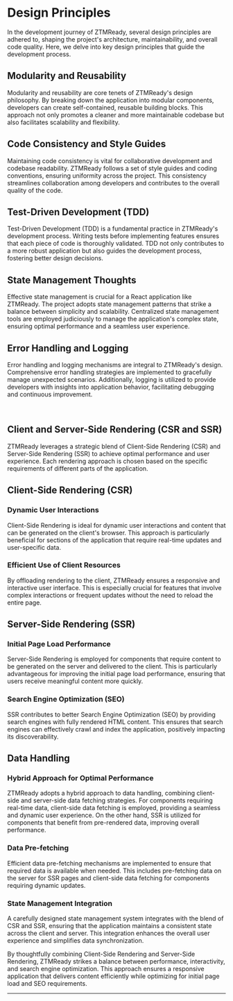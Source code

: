 # Design Principles

In the development journey of ZTMReady, several design principles are adhered to, shaping the project's architecture, maintainability, and overall code quality. Here, we delve into key design principles that guide the development process.

## Modularity and Reusability

Modularity and reusability are core tenets of ZTMReady's design philosophy. By breaking down the application into modular components, developers can create self-contained, reusable building blocks. This approach not only promotes a cleaner and more maintainable codebase but also facilitates scalability and flexibility.

## Code Consistency and Style Guides

Maintaining code consistency is vital for collaborative development and codebase readability. ZTMReady follows a set of style guides and coding conventions, ensuring uniformity across the project. This consistency streamlines collaboration among developers and contributes to the overall quality of the code.

## Test-Driven Development (TDD)

Test-Driven Development (TDD) is a fundamental practice in ZTMReady's development process. Writing tests before implementing features ensures that each piece of code is thoroughly validated. TDD not only contributes to a more robust application but also guides the development process, fostering better design decisions.

## State Management Thoughts

Effective state management is crucial for a React application like ZTMReady. The project adopts state management patterns that strike a balance between simplicity and scalability. Centralized state management tools are employed judiciously to manage the application's complex state, ensuring optimal performance and a seamless user experience.

## Error Handling and Logging

Error handling and logging mechanisms are integral to ZTMReady's design. Comprehensive error handling strategies are implemented to gracefully manage unexpected scenarios. Additionally, logging is utilized to provide developers with insights into application behavior, facilitating debugging and continuous improvement.

<br/>

## Client and Server-Side Rendering (CSR and SSR)

ZTMReady leverages a strategic blend of Client-Side Rendering (CSR) and Server-Side Rendering (SSR) to achieve optimal performance and user experience. Each rendering approach is chosen based on the specific requirements of different parts of the application.

## Client-Side Rendering (CSR)

### Dynamic User Interactions

Client-Side Rendering is ideal for dynamic user interactions and content that can be generated on the client's browser. This approach is particularly beneficial for sections of the application that require real-time updates and user-specific data.

### Efficient Use of Client Resources

By offloading rendering to the client, ZTMReady ensures a responsive and interactive user interface. This is especially crucial for features that involve complex interactions or frequent updates without the need to reload the entire page.

## Server-Side Rendering (SSR)

### Initial Page Load Performance

Server-Side Rendering is employed for components that require content to be generated on the server and delivered to the client. This is particularly advantageous for improving the initial page load performance, ensuring that users receive meaningful content more quickly.

### Search Engine Optimization (SEO)

SSR contributes to better Search Engine Optimization (SEO) by providing search engines with fully rendered HTML content. This ensures that search engines can effectively crawl and index the application, positively impacting its discoverability.

## Data Handling

### Hybrid Approach for Optimal Performance

ZTMReady adopts a hybrid approach to data handling, combining client-side and server-side data fetching strategies. For components requiring real-time data, client-side data fetching is employed, providing a seamless and dynamic user experience. On the other hand, SSR is utilized for components that benefit from pre-rendered data, improving overall performance.

### Data Pre-fetching

Efficient data pre-fetching mechanisms are implemented to ensure that required data is available when needed. This includes pre-fetching data on the server for SSR pages and client-side data fetching for components requiring dynamic updates.

### State Management Integration

A carefully designed state management system integrates with the blend of CSR and SSR, ensuring that the application maintains a consistent state across the client and server. This integration enhances the overall user experience and simplifies data synchronization.

By thoughtfully combining Client-Side Rendering and Server-Side Rendering, ZTMReady strikes a balance between performance, interactivity, and search engine optimization. This approach ensures a responsive application that delivers content efficiently while optimizing for initial page load and SEO requirements.

---
